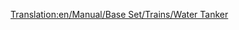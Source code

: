 [[Translation:en/Manual/Base Set/Trains/Water Tanker]]
{{pl/Wagony|Picture=[[File:en/Watertanker.png]]
|Name=Cysterna na wodę
|NormalCost=£1,166 ($2,332)
|NormalWeight=25 / 50 t
|NormalCapacity=25,000 litrów wody
|MonoCost="
|MonoWeight=25 / 55 t
|MonoCapacity=30,000 litres of water
|MagCost="
|MagWeight=25 / 57 t
|MagCapacity=32,000 litres of water
|Description=Zbiorniki wodne transportują wodę w stanie ciekłym do [[pl/Manual/Miasta|miejscowość]]i , które ma [[pl/Manual/Base Set/Industries/Wieża ciśnień|water tower]]. Ten wagon jest dostępny tylko w klimacie [[pl/Manual/Klimat#Tropikalny|Sub-Tropical]] .
}}